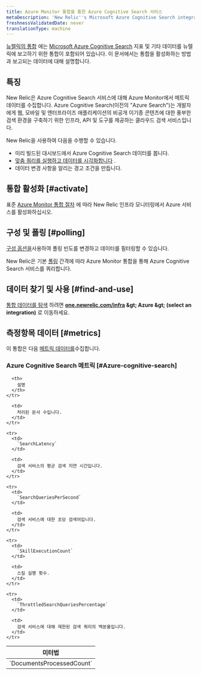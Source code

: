 ```yaml
---
title: Azure Monitor 통합을 통한 Azure Cognitive Search 서비스
metaDescription: 'New Relic''s Microsoft Azure Cognitive Search integration: what data it reports and how to enable it.'
freshnessValidatedDate: never
translationType: machine
---
```


[뉴렐릭의 통합](/docs/infrastructure/introduction-infra-monitoring) 에는 [Microsoft Azure Cognitive Search](https://azure.microsoft.com/en-in/products/search/) 지표 및 기타 데이터를 뉴렐릭에 보고하기 위한 통합이 포함되어 있습니다. 이 문서에서는 통합을 활성화하는 방법과 보고되는 데이터에 대해 설명합니다.

## 특징

New Relic은 Azure Cognitive Search 서비스에 대해 Azure Monitor에서 메트릭 데이터를 수집합니다. Azure Cognitive Search(이전의 &quot;Azure Search&quot;)는 개발자에게 웹, 모바일 및 엔터프라이즈 애플리케이션의 비공개 이기종 콘텐츠에 대한 풍부한 검색 환경을 구축하기 위한 인프라, API 및 도구를 제공하는 클라우드 검색 서비스입니다.

New Relic을 사용하여 다음을 수행할 수 있습니다.

* 미리 빌드된 대시보드에서 Azure Cognitive Search 데이터를 봅니다.
* [맞춤 쿼리를 실행하고 데이터를 시각화합니다](/docs/infrastructure/integrations-getting-started/getting-started/use-integration-data-new-relic-insights) .
* 데이터 변경 사항을 알리는 경고 조건을 만듭니다.

## 통합 활성화 [#activate]

표준 [Azure Monitor 통합 절차](/docs/infrastructure/microsoft-azure-integrations/azure-integrations-list/azure-monitor) 에 따라 New Relic 인프라 모니터링에서 Azure 서비스를 활성화하십시오.

## 구성 및 폴링 [#polling]

[구성 옵션을](/docs/infrastructure/microsoft-azure-integrations/azure-integrations-list/azure-monitor/#settings)사용하여 폴링 빈도를 변경하고 데이터를 필터링할 수 있습니다.

New Relic은 기본 [폴링](/docs/infrastructure/microsoft-azure-integrations/azure-integrations-list/azure-monitor/#settings) 간격에 따라 Azure Monitor 통합을 통해 Azure Cognitive Search 서비스를 쿼리합니다.

## 데이터 찾기 및 사용 [#find-and-use]

[통합 데이터를 탐색](/docs/infrastructure/integrations/find-use-infrastructure-integration-data) 하려면 <DNT>**[one.newrelic.com/infra](https://one.newrelic.com/infra) &amp;gt; Azure &amp;gt; (select an integration)**</DNT> 로 이동하세요.

## 측정항목 데이터 [#metrics]

이 통합은 다음 [메트릭 데이터를](/docs/infrastructure/integrations-getting-started/getting-started/understand-integration-data-data-types#metric)수집합니다.

### Azure Cognitive Search 메트릭 [#Azure-cognitive-search]

<table>
  <thead>
    <tr>
      <th style={{ width: "300px" }}>
        미터법
      </th>

      <th>
        설명
      </th>
    </tr>
  </thead>

  <tbody>
    <tr>
      <td>
        `DocumentsProcessedCount`
      </td>

      <td>
        처리된 문서 수입니다.
      </td>
    </tr>

    <tr>
      <td>
        `SearchLatency`
      </td>

      <td>
        검색 서비스의 평균 검색 지연 시간입니다.
      </td>
    </tr>

    <tr>
      <td>
        `SearchQueriesPerSecond`
      </td>

      <td>
        검색 서비스에 대한 초당 검색어입니다.
      </td>
    </tr>

    <tr>
      <td>
        `SkillExecutionCount`
      </td>

      <td>
        스킬 실행 횟수.
      </td>
    </tr>

    <tr>
      <td>
        `ThrottledSearchQueriesPercentage`
      </td>

      <td>
        검색 서비스에 대해 제한된 검색 쿼리의 백분율입니다.
      </td>
    </tr>
  </tbody>
</table>